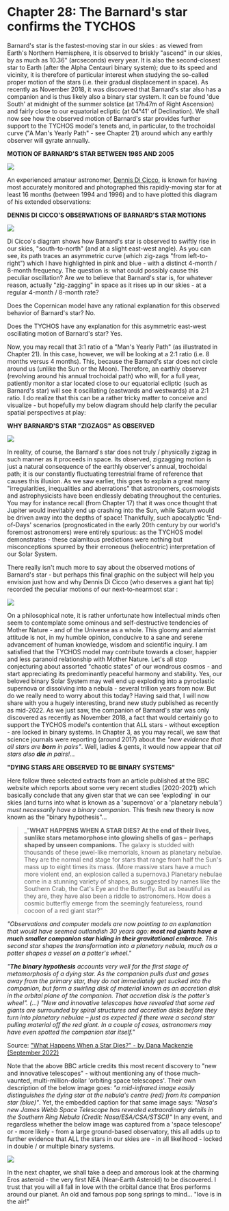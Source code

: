Chapter 28: The Barnard's star confirms the TYCHOS
===========================================

Barnard's star is the fastest-moving star in our skies : as viewed from Earth's Northern Hemisphere, it is observed to briskly "ascend" in our skies, by as much as 10.36" (arcseconds) every year. It is also the second-closest star to Earth (after the Alpha Centauri binary system); due to its speed and vicinity, it is therefore of particular interest when studying the so-called proper motion of the stars (i.e. their gradual displacement in space). As recently as November 2018, it was discovered that Barnard's star also has a companion and is thus likely also a binary star system. It can be found 'due South' at midnight of the summer solstice (at 17h47m of Right Ascension) and fairly close to our equatorial ecliptic (at 04°41' of Declination). We shall now see how the observed motion of Barnard's star provides further support to the TYCHOS model's tenets and, in particular, to the trochoidal curve ("A Man's Yearly Path" - see Chapter 21) around which any earthly observer will gyrate annually.

**MOTION OF BARNARD'S STAR BETWEEN 1985 AND 2005**

![](https://septclues.com/TYCHOS/BarnardsStar_1985_2005.jpg)

An experienced amateur astronomer, [Dennis Di Cicco](https://en.wikipedia.org/wiki/Dennis_di_Cicco), is known for having most accurately monitored and photographed this rapidly-moving star for at least 16 months (between 1994 and 1996) and to have plotted this diagram of his extended observations:

**DENNIS DI CICCO'S OBSERVATIONS OF BARNARD'S STAR MOTIONS** 

![](https://septclues.com/TYCHOS/BarnardsStar_DECICCO_01.jpg)

Di Cicco's diagram shows how Barnard's star is observed to swiftly rise in our skies, "south-to-north" (and at a slight east-west angle). As you can see, its path traces an asymmetric curve (which zig-zags "from left-to-right") which I have highlighted in pink and blue - with a distinct 4-month / 8-month frequency. The question is: what could possibly cause this peculiar oscillation? Are we to believe that Barnard's star is, for whatever reason, actually "zig-zagging" in space as it rises up in our skies - at a regular 4-month / 8-month rate? 

Does the Copernican model have any rational explanation for this observed behavior of Barnard's star? No.

Does the TYCHOS have any explanation for this asymmetric east-west oscillating motion of Barnard's star? Yes.

Now, you may recall that 3:1 ratio of a "Man's Yearly Path" (as illustrated in Chapter 21). In this case, however, we will be looking at a 2:1 ratio (i.e. 8 months versus 4 months). This, because the Barnard's star does not circle around us (unlike the Sun or the Moon). Therefore, an earthly observer (revolving around his annual trochoidal path) who will, for a full year, patiently monitor a star located close to our equatorial ecliptic (such as Barnard's star) will see it oscillating (eastwards and westwards) at a 2:1 ratio. I do realize that this can be a rather tricky matter to conceive and visualize - but hopefully my below diagram should help clarify the peculiar spatial perspectives at play:

**WHY BARNARD'S STAR "ZIGZAGS" AS OBSERVED** 

![](https://septclues.com/TYCHOS/BarnardsStar_1994_1995_01.jpg)

In reality, of course, the Barnard's star does not truly / physically zigzag in such manner as it proceeds in space. Its observed, zigzagging motion is just a natural consequence of the earthly observer's annual, trochoidal path; it is our constantly fluctuating terrestrial frame of reference that causes this illusion. As we saw earlier, this goes to explain a great many "irregularities, inequalities and aberrations" that astronomers, cosmologists and astrophysicists have been endlessly debating throughout the centuries. You may for instance recall (from Chapter 17) that it was once thought that Jupiter would inevitably end up crashing into the Sun, while Saturn would be driven away into the depths of space! Thankfully, such apocalyptic 'End-of-Days' scenarios (prognosticated in the early 20th century by our world's foremost astronomers) were entirely spurious: as the TYCHOS model demonstrates - these calamitous predictions were nothing but misconceptions spurred by their erroneous (heliocentric) interpretation of our Solar System. 
 
There really isn't much more to say about the observed motions of Barnard's star - but perhaps this final graphic on the subject will help you envision just how and why Dennis Di Cicco (who deserves a giant hat tip) recorded the peculiar motions of our next-to-nearmost star :

![](https://septclues.com/TYCHOS/BarnardsStar_TYCHOSIUM.jpg)

On a philosophical note, it is rather unfortunate how intellectual minds often seem to contemplate some ominous and self-destructive tendencies of Mother Nature - and of the Universe as a whole. This gloomy and alarmist attitude is not, in my humble opinion, conducive to a sane and serene advancement of human knowledge, wisdom and scientific inquiry. I am satisfied that the TYCHOS model may contribute towards a closer, happier and less paranoid relationship with Mother Nature. Let's all stop conjecturing about assorted "chaotic states" of our wondrous cosmos - and start appreciating its predominantly peaceful harmony and stability. Yes, our beloved binary Solar System may well end up exploding into a pyroclastic supernova or dissolving into a nebula - several trillion years from now. But do we really need to worry about this today? Having said that, I will now share with you a hugely interesting, brand new study published as recently as mid-2022. As we just saw, the companion of Barnard's star was only discovered as recently as November 2018, a fact that would certainly go to support the TYCHOS model's contention that ALL stars - without exception - are locked in binary systems. In Chapter 3, as you may recall, we saw that science journals were reporting (around 2017) about the _"new evidence that all stars are **born** in pairs"_. Well, ladies & gents, it would now appear that _all stars also **die** in pairs!..._ 

**"DYING STARS ARE OBSERVED TO BE BINARY SYSTEMS"** 

Here follow three selected extracts from an article published at the BBC website which reports about some very recent studies (2020-2021) which basically conclude that any given star that we can see 'exploding' in our skies (and turns into what is known as a 'supernova' or a 'planetary nebula') _must necessarily have a binary companion._ This fresh new theory is now known as the "binary hypothesis"...

> _"**WHAT HAPPENS WHEN A STAR DIES? At the end of their lives, sunlike stars metamorphose into glowing shells of gas –  perhaps shaped by unseen companions.** The galaxy is studded with thousands of these jewel-like memorials, known as planetary nebulae. They are the normal end stage for stars that range from half the Sun's mass up to eight times its mass. (More massive stars have a much more violent end, an explosion called a supernova.) Planetary nebulae come in a stunning variety of shapes, as suggested by names like the Southern Crab, the Cat's Eye and the Butterfly. But as beautiful as they are, they have also been a riddle to astronomers. How does a cosmic butterfly emerge from the seemingly featureless, round cocoon of a red giant star?"

_"Observations and computer models are now pointing to an explanation that would have seemed outlandish 30 years ago: **most red giants have a much smaller companion star hiding in their gravitational embrace**. This second star shapes the transformation into a planetary nebula, much as a potter shapes a vessel on a potter's wheel."_

_"**The binary hypothesis** accounts very well for the first stage of metamorphosis of a dying star. As the companion pulls dust and gases away from the primary star, they do not immediately get sucked into the companion, but form a swirling disk of material known as an accretion disk in the orbital plane of the companion. That accretion disk is the potter's wheel". (...) "New and innovative telescopes have revealed that some red giants are surrounded by spiral structures and accretion disks before they turn into planetary nebulae – just as expected if there were a second star pulling material off the red giant. In a couple of cases, astronomers may have even spotted the companion star itself."_

Source: ["What Happens When a Star Dies?" - by Dana Mackenzie (September 2022)](https://www.bbc.com/future/article/20220901-what-happens-when-a-star-dies)

Note that the above BBC article credits this most recent discovery to "new and innovative telescopes" - without mentioning any of those much-vaunted, multi-million-dollar 'orbiting space telescopes'. Their own description of the below image goes: _"a mid-infrared image easily distinguishes the dying star at the nebula's centre (red) from its companion star (blue)"_. Yet, the embedded caption for that same image says: _"Nasa's new James Webb Space Telescope has revealed extraordinary details in the Southern Ring Nebula (Credit: Nasa/ESA/CSA/STSCI)"_ In any event, and regardless whether the below image was captured from a 'space telescope' or - more likely - from a large ground-based observatory, this all adds up to further evidence that ALL the stars in our skies are - in all likelihood - locked in double / or multiple binary systems.      

![](https://septclues.com/TYCHOS/DYING_STARS_are_binaries_02.jpg)

In the next chapter, we shall take a deep and amorous look at the charming Eros asteroid - the very first NEA (Near-Earth Asteroid) to be discovered. I trust that you will all fall in love with the orbital dance that Eros performs around our planet. An old and famous pop song springs to mind... "love is in the air!" 
